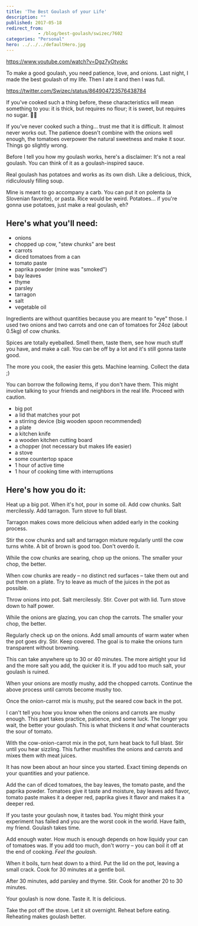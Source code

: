 ```yaml
---
title: 'The Best Goulash of your Life'
description: ""
published: 2017-05-18
redirect_from: 
            - /blog/best-goulash/swizec/7602
categories: "Personal"
hero: ../../../defaultHero.jpg
---
```


<https://www.youtube.com/watch?v=Dgz7yOtyokc>

To make a good goulash, you need patience, love, and onions. Last night, I made the best goulash of my life. Then I ate it and then I was full.

<https://twitter.com/Swizec/status/864904723576438784>

If you've cooked such a thing before, these characteristics will mean something to you: it is thick, but requires no flour; it is sweet, but requires no sugar. 🙏🏻

If you've never cooked such a thing… trust me that it is difficult. It almost never works out. The patience doesn't combine with the onions well enough, the tomatoes overpower the natural sweetness and make it sour. Things go slightly wrong.

Before I tell you how my goulash works, here's a disclaimer: It's not a real goulash. You can think of it as a goulash-inspired sauce.

Real goulash has potatoes and works as its own dish. Like a delicious, thick, ridiculously filling soup.

Mine is meant to go accompany a carb. You can put it on polenta (a Slovenian favorite), or pasta. Rice would be weird. Potatoes… if you're gonna use potatoes, just make a real goulash, eh?

## Here's what you'll need:

-   onions
-   chopped up cow, "stew chunks" are best
-   carrots
-   diced tomatoes from a can
-   tomato paste
-   paprika powder (mine was "smoked")
-   bay leaves
-   thyme
-   parsley
-   tarragon
-   salt
-   vegetable oil

Ingredients are without quantities because you are meant to "eye" those. I used two onions and two carrots and one can of tomatoes for 24oz (about 0.5kg) of cow chunks.

Spices are totally eyeballed. Smell them, taste them, see how much stuff you have, and make a call. You can be off by a lot and it's still gonna taste good.

The more you cook, the easier this gets. Machine learning. Collect the data ;)

You can borrow the following items, if you don't have them. This might involve talking to your friends and neighbors in the real life. Proceed with caution.

-   big pot
-   a lid that matches your pot
-   a stirring device (big wooden spoon recommended)
-   a plate
-   a kitchen knife
-   a wooden kitchen cutting board
-   a chopper (not necessary but makes life easier)
-   a stove
-   some countertop space
-   1 hour of active time
-   1 hour of cooking time with interruptions

## Here's how you do it:

Heat up a big pot. When it's hot, pour in some oil. Add cow chunks. Salt mercilessly. Add tarragon. Turn stove to full blast.

Tarragon makes cows more delicious when added early in the cooking process.

Stir the cow chunks and salt and tarragon mixture regularly until the cow turns white. A bit of brown is good too. Don't overdo it.

While the cow chunks are searing, chop up the onions. The smaller your chop, the better.

When cow chunks are ready – no distinct red surfaces – take them out and put them on a plate. Try to leave as much of the juices in the pot as possible.

Throw onions into pot. Salt mercilessly. Stir. Cover pot with lid. Turn stove down to half power.

While the onions are glazing, you can chop the carrots. The smaller your chop, the better.

Regularly check up on the onions. Add small amounts of warm water when the pot goes dry. Stir. Keep covered. The goal is to make the onions turn transparent without browning.

This can take anywhere up to 30 or 40 minutes. The more airtight your lid and the more salt you add, the quicker it is. If you add too much salt, your goulash is ruined.

When your onions are mostly mushy, add the chopped carrots. Continue the above process until carrots become mushy too.

Once the onion-carrot mix is mushy, put the seared cow back in the pot.

I can't tell you how you know when the onions and carrots are mushy enough. This part takes practice, patience, and some luck. The longer you wait, the better your goulash. This is what thickens it _and_ what counteracts the sour of tomato.

With the cow-onion-carrot mix in the pot, turn heat back to full blast. Stir until you hear sizzling. This further mushifies the onions and carrots and mixes them with meat juices.

It has now been about an hour since you started. Exact timing depends on your quantities and your patience.

Add the can of diced tomatoes, the bay leaves, the tomato paste, and the paprika powder. Tomatoes give it taste and moisture, bay leaves add flavor, tomato paste makes it a deeper red, paprika gives it flavor and makes it a deeper red.

If you taste your goulash now, it tastes bad. You might think your experiment has failed and you are the worst cook in the world. Have faith, my friend. Goulash takes time.

Add enough water. How much is enough depends on how liquidy your can of tomatoes was. If you add too much, don't worry – you can boil it off at the end of cooking. _Feel the goulash_.

When it boils, turn heat down to a third. Put the lid on the pot, leaving a small crack. Cook for 30 minutes at a gentle boil.

After 30 minutes, add parsley and thyme. Stir. Cook for another 20 to 30 minutes.

Your goulash is now done. Taste it. It is delicious.

Take the pot off the stove. Let it sit overnight. Reheat before eating. Reheating makes goulash better.
